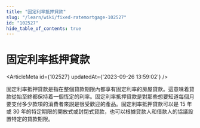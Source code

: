 ```yaml
---
title: "固定利率抵押貸款"
slug: "/learn/wiki/fixed-ratemortgage-102527"
id: "102527"
hide_table_of_contents: true
---
```



# 固定利率抵押貸款

<ArticleMeta id={102527} updatedAt={'2023-09-26 13:59:02'} />
<div className='border-solid border-b border-t-0 my-4 border-[var(--ifm-color-gray-300)]' />

固定利率抵押貸款是指在整個貸款期限內都享有固定利率的房屋貸款。這意味着貸款從始至終都保持着一個恆定的利率。固定利率抵押貸款是對那些想要知道每個月要支付多少款項的消費者來説是很受歡迎的產品。固定利率抵押貸款可以是 15 年或 30 年的特定期限的開放式或封閉式貸款，也可以根據貸款人和借款人的協議設置特定的貸款期限。
